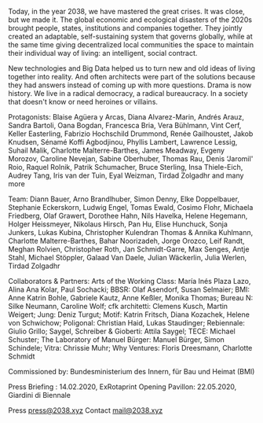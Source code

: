 <MainVideo vimeoId="370256053"/>

<p>
Today, in the year 2038, we have mastered the great crises. It was close, but we made it. The global economic and ecological disasters of the 2020s brought people, states, institutions and companies together. They jointly created an adaptable, self-sustaining system that governs globally, while at the same time giving decentralized local communities the space to maintain their individual way of living: an intelligent, social contract.
</p>

<p>
New technologies and Big Data helped us to turn new and old ideas of living together into reality. And often architects were part of the solutions because they had answers instead of coming up with more questions. Drama is now history. We live in a radical democracy, a radical bureaucracy. In a society that doesn't know or need heroines or villains.
</p>

<Accordion head="WITH">
  <p>
    Protagonists: Blaise Agüera y Arcas, Diana Alvarez-Marin, Andrés Arauz, Sandra Bartoli, Oana Bogdan, Francesca Bria, Vera Bühlmann, Vint Cerf, Keller Easterling, Fabrizio Hochschild Drummond, Renée Gailhoustet, Jakob Knudsen, Sénamé Koffi Agbodjinou, Phyllis Lambert, Lawrence Lessig, Suhail Malik, Charlotte Malterre-Barthes, James Meadway, Evgeny Morozov, Caroline Nevejan, Sabine Oberhuber, Thomas Rau, Denis ‘Jaromil' Roio, Raquel Rolnik, Patrik Schumacher, Bruce Sterling, Insa Thiele-Eich, Audrey Tang, Iris van der Tuin, Eyal Weizman, Tirdad Zolgadhr and many more 
  </p>
  <p>
    Team: Diann Bauer, Arno Brandlhuber, Simon Denny, Elke Doppelbauer, Stephanie Eckerskorn, Ludwig Engel, Tomas Ewald, Cosimo Flohr, Michaela Friedberg, Olaf Grawert, Dorothee Hahn, Nils Havelka, Helene Hegemann, Holger Heissmeyer, Nikolaus Hirsch, Pan Hu, Elise Hunchuck, Sonja Junkers, Lukas Kubina, Christopher Kulendran Thomas & Annika Kuhlmann, Charlotte Malterre-Barthes, Bahar Noorizadeh, Jorge Orozco, Leif Randt, Meghan Rolvien, Christopher Roth, Jan Schmidt-Garre, Max Senges, Antje Stahl, Michael Stöppler, Galaad Van Daele, Julian Wäckerlin, Julia Werlen, Tirdad Zolgadhr
  </p>
  <p>
    Collaborators & Partners: Arts of the Working Class: María Inés Plaza Lazo, Alina Ana Kolar, Paul Sochacki; BBSR: Olaf Asendorf, Susan Selmaier; BMI: Anne Katrin Bohle, Gabriele Kautz, Anne Keßler, Monika Thomas; Bureau N: Silke Neumann, Caroline Wolf; cfk architetti: Clemens Kusch, Martin Weigert; Jung: Deniz Turgut; Motif: Katrin Fritsch, Diana Kozachek, Helene von Schwichow; Poligonal: Christian Haid, Lukas Staudinger; Rebiennale: Giulio Grillo; Saygel, Schreiber & Gioberti: Attila Saygel; TECE: Michael Schuster; The Laboratory of Manuel Bürger: Manuel Bürger, Simon Schindele; Vitra: Chrissie Muhr; Why Ventures: Floris Dreesmann, Charlotte Schmidt
  </p>
  <p>
    Commissioned by: Bundesministerium des Innern, für Bau und Heimat (BMI)
  </p>
</Accordion>

Press Briefing  : 14.02.2020, ExRotaprint
Opening Pavillon: 22.05.2020, Giardini di&nbsp;Biennale 

Press       press@2038.xyz
Contact     mail@2038.xyz  

<ImpLink text="IMP." />

<Countdown dateUTC="2020-05-23-23-00">
  <iCal />
</Countdown>  

&#8203;